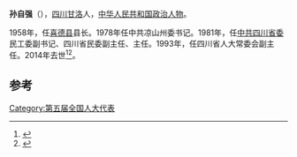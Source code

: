 '''孙自强'''（{{bd|1937年|5月|2014年|9月25日|catIdx=Sun}}），[[四川|四川]][[甘洛|甘洛]]人，[[中华人民共和国|中华人民共和国]][[政治人物|政治人物]]。

1958年，任[[喜德县|喜德县]]县长。1978年任中共凉山州委书记。1981年，任[[中共四川省委|中共四川省委]]民工委副书记、四川省民委副主任、主任。1993年，任四川省人大常委会副主任。2014年去世<ref>{{cite news|title=孙自强同志逝世|url=http://news.163.com/14/0930/06/A7CE6G8N00014AED.html|accessdate=2014-10-06|newspaper=网易|archive-date=2016-04-15|archive-url=https://web.archive.org/web/20160415130242/http://news.163.com/14/0930/06/A7CE6G8N00014AED.html|dead-url=no}}</ref><ref>{{cite news|title=孙自强同志逝世|url=http://news.sina.com.cn/c/2014-09-30/065430936862.shtml|accessdate=2014-10-06|newspaper=新浪网|archive-date=2016-03-04|archive-url=https://web.archive.org/web/20160304122504/http://news.sina.com.cn/c/2014-09-30/065430936862.shtml|dead-url=no}}</ref>。

==参考==
{{reflist}}
{{中国政治人物小作品}}

[[Category:第五届全国人大代表|Category:第五届全国人大代表]]